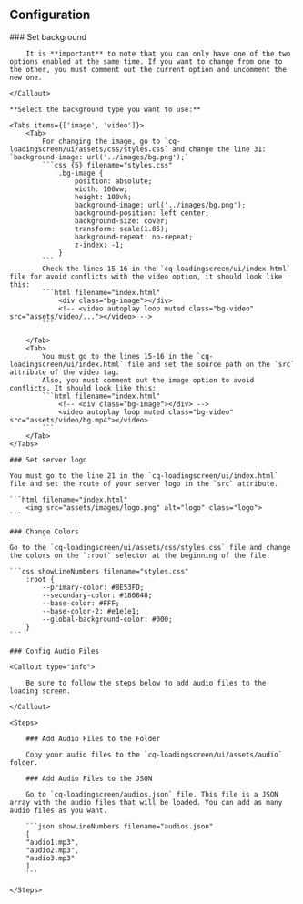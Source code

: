 

## Configuration

<Steps>
    ### Set background
    <Callout type="warning">

        It is **important** to note that you can only have one of the two options enabled at the same time. If you want to change from one to the other, you must comment out the current option and uncomment the new one.

    </Callout>

    **Select the background type you want to use:**

    <Tabs items={['image', 'video']}>
        <Tab>
            For changing the image, go to `cq-loadingscreen/ui/assets/css/styles.css` and change the line 31: `background-image: url('../images/bg.png');`
            ```css {5} filename="styles.css"
                .bg-image {
                    position: absolute;
                    width: 100vw;
                    height: 100vh;
                    background-image: url('../images/bg.png');
                    background-position: left center;
                    background-size: cover;
                    transform: scale(1.05);
                    background-repeat: no-repeat;
                    z-index: -1;
                }
            ```
            Check the lines 15-16 in the `cq-loadingscreen/ui/index.html` file for avoid conflicts with the video option, it should look like this:
            ```html filename="index.html"
                <div class="bg-image"></div>
                <!-- <video autoplay loop muted class="bg-video" src="assets/video/..."></video> -->
            ```

        </Tab>
        <Tab>
            You must go to the lines 15-16 in the `cq-loadingscreen/ui/index.html` file and set the source path on the `src` attribute of the video tag.
            Also, you must comment out the image option to avoid conflicts. It should look like this:
            ```html filename="index.html"
                <!-- <div class="bg-image"></div> -->
                <video autoplay loop muted class="bg-video" src="assets/video/bg.mp4"></video>
            ```
        </Tab>
    </Tabs>

    ### Set server logo

    You must go to the line 21 in the `cq-loadingscreen/ui/index.html` file and set the route of your server logo in the `src` attribute.

    ```html filename="index.html"
        <img src="assets/images/logo.png" alt="logo" class="logo">
    ```

    ### Change Colors

    Go to the `cq-loadingscreen/ui/assets/css/styles.css` file and change the colors on the `:root` selector at the beginning of the file.

    ```css showLineNumbers filename="styles.css"
        :root {
            --primary-color: #8E53FD;
            --secondary-color: #180848;
            --base-color: #FFF;
            --base-color-2: #e1e1e1;
            --global-background-color: #000;
        }
    ```

    ### Config Audio Files

    <Callout type="info">

        Be sure to follow the steps below to add audio files to the loading screen.

    </Callout>

    <Steps>

        ### Add Audio Files to the Folder

        Copy your audio files to the `cq-loadingscreen/ui/assets/audio` folder.

        ### Add Audio Files to the JSON

        Go to `cq-loadingscreen/audios.json` file. This file is a JSON array with the audio files that will be loaded. You can add as many audio files as you want.

        ```json showLineNumbers filename="audios.json"
        [
        "audio1.mp3",
        "audio2.mp3",
        "audio3.mp3"
        ]
        ```

    </Steps>

</Steps>